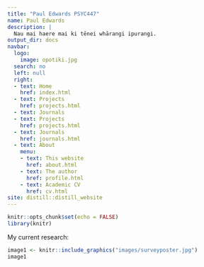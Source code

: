 ```yaml
---
title: "Paul Edwards PSYC447"
name: Paul Edwards
description: |
  Nau mai haere mai ki tēnei whārangi ipurangi.
output_dir: docs
navbar:
  logo:
    image: opotiki.jpg
  search: no
  left: null
  right:
  - text: Home
    href: index.html
  - text: Projects
    href: projects.html
  - text: Journals
  - text: Projects
    href: projects.html
  - text: Journals
    href: journals.html
  - text: About
    menu:
    - text: This website
      href: about.html
    - text: The author
      href: profile.html
    - text: Academic CV
      href: cv.html
site: distill::distill_website
---
```


```r
knitr::opts_chunk$set(echo = FALSE)
library(knitr)
```

My current research:

```r
image1 <- knitr::include_graphics("images/surveyposter.jpg")
image1
```

